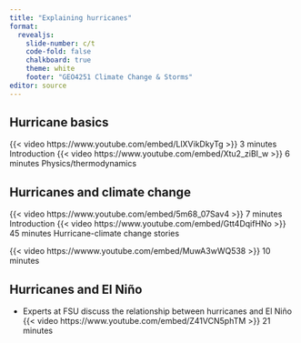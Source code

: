 ```yaml
---
title: "Explaining hurricanes"
format:
  revealjs:
    slide-number: c/t
    code-fold: false
    chalkboard: true
    theme: white
    footer: "GEO4251 Climate Change & Storms"
editor: source
---
```


## Hurricane basics

{{< video https://www.youtube.com/embed/LlXVikDkyTg >}} 3 minutes Introduction
{{< video https://www.youtube.com/embed/Xtu2_ziBI_w >}} 6 minutes Physics/thermodynamics

## Hurricanes and climate change

{{< video https://www.youtube.com/embed/5m68_07Sav4 >}} 7 minutes Introduction
{{< video https://www.youtube.com/embed/Gtt4DqifHNo >}} 45 minutes Hurricane-climate change stories

{{< video https://wwww.youtube.com/embed/MuwA3wWQ538 >}} 10 minutes

## Hurricanes and El Niño

-   Experts at FSU discuss the relationship between hurricanes and El Niño
{{< video https://www.youtube.com/embed/Z41VCN5phTM >}} 21 minutes
